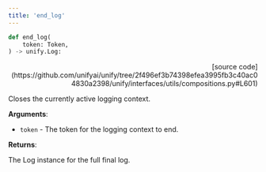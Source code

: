 ```yaml
---
title: 'end_log'
---
```


```python
def end_log(
    token: Token,
) -> unify.Log:
```

<p align="right">[source code](https://github.com/unifyai/unify/tree/2f496ef3b74398efea3995fb3c40ac04830a2398/unify/interfaces/utils/compositions.py#L601)</p>

Closes the currently active logging context.

**Arguments**:

- `token` - The token for the logging context to end.



**Returns**:

The Log instance for the full final log.